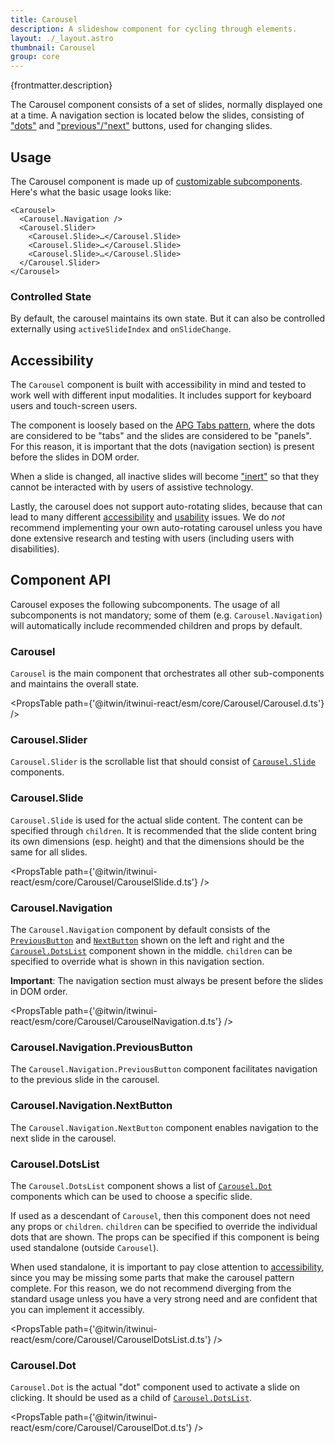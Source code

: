 ```yaml
---
title: Carousel
description: A slideshow component for cycling through elements.
layout: ./_layout.astro
thumbnail: Carousel
group: core
---
```



<p>{frontmatter.description}</p>

<LiveExample src='Carousel.main.tsx'>
  <AllExamples.CarouselMainExample client:load />
</LiveExample>

The Carousel component consists of a set of slides, normally displayed one at a time. A navigation section is located below the slides, consisting of ["dots"](#carouseldotslist) and ["previous"/"next"](#carouselnavigation) buttons, used for changing slides.

## Usage

The Carousel component is made up of [customizable subcomponents](#component-api). Here's what the basic usage looks like:

```tsx
<Carousel>
  <Carousel.Navigation />
  <Carousel.Slider>
    <Carousel.Slide>…</Carousel.Slide>
    <Carousel.Slide>…</Carousel.Slide>
    <Carousel.Slide>…</Carousel.Slide>
  </Carousel.Slider>
</Carousel>
```

### Controlled State

By default, the carousel maintains its own state. But it can also be controlled externally using `activeSlideIndex` and `onSlideChange`.

<LiveExample src='Carousel.controlled.tsx'>
  <AllExamples.CarouselControlledExample client:load />
</LiveExample>

## Accessibility

The `Carousel` component is built with accessibility in mind and tested to work well with different input modalities. It includes support for keyboard users and touch-screen users.

The component is loosely based on the [APG Tabs pattern](https://www.w3.org/WAI/ARIA/apg/patterns/tabs/), where the dots are considered to be "tabs" and the slides are considered to be "panels". For this reason, it is important that the dots (navigation section) is present before the slides in DOM order.

When a slide is changed, all inactive slides will become ["inert"](https://developer.mozilla.org/en-US/docs/Web/HTML/Global_attributes/inert) so that they cannot be interacted with by users of assistive technology.

Lastly, the carousel does not support auto-rotating slides, because that can lead to many different [accessibility](https://www.boia.org/blog/carousels-and-accessibility-7-tips) and [usability](https://www.nngroup.com/articles/auto-forwarding/) issues. We do _not_ recommend implementing your own auto-rotating carousel unless you have done extensive research and testing with users (including users with disabilities).

## Component API

Carousel exposes the following subcomponents. The usage of all subcomponents is not mandatory; some of them (e.g. `Carousel.Navigation`) will automatically include recommended children and props by default.

### Carousel

`Carousel` is the main component that orchestrates all other sub-components and maintains the overall state.

<PropsTable path={'@itwin/itwinui-react/esm/core/Carousel/Carousel.d.ts'} />

### Carousel.Slider

`Carousel.Slider` is the scrollable list that should consist of [`Carousel.Slide`](#carouselslide) components.

### Carousel.Slide

`Carousel.Slide` is used for the actual slide content. The content can be specified through `children`. It is recommended that the slide content bring its own dimensions (esp. height) and that the dimensions should be the same for all slides.

<PropsTable path={'@itwin/itwinui-react/esm/core/Carousel/CarouselSlide.d.ts'} />

### Carousel.Navigation

The `Carousel.Navigation` component by default consists of the [`PreviousButton`](#carouselnavigationpreviousbutton) and [`NextButton`](#carouselnavigationnextbutton) shown on the left and right and the [`Carousel.DotsList`](#carouseldotslist) component shown in the middle. `children` can be specified to override what is shown in this navigation section.

**Important**: The navigation section must always be present before the slides in DOM order.

<PropsTable path={'@itwin/itwinui-react/esm/core/Carousel/CarouselNavigation.d.ts'} />

### Carousel.Navigation.PreviousButton

The `Carousel.Navigation.PreviousButton` component facilitates navigation to the previous slide in the carousel.

### Carousel.Navigation.NextButton

The `Carousel.Navigation.NextButton` component enables navigation to the next slide in the carousel.

### Carousel.DotsList

The `Carousel.DotsList` component shows a list of [`Carousel.Dot`](#carouseldot) components which can be used to choose a specific slide.

If used as a descendant of `Carousel`, then this component does not need any props or `children`. `children` can be specified to override the individual dots that are shown. The props can be specified if this component is being used standalone (outside `Carousel`).

When used standalone, it is important to pay close attention to [accessibility](#accessibility), since you may be missing some parts that make the carousel pattern complete. For this reason, we do not recommend diverging from the standard usage unless you have a very strong need and are confident that you can implement it accessibly.

<PropsTable path={'@itwin/itwinui-react/esm/core/Carousel/CarouselDotsList.d.ts'} />

### Carousel.Dot

`Carousel.Dot` is the actual "dot" component used to activate a slide on clicking. It should be used as a child of [`Carousel.DotsList`](#carouseldotslist).

<PropsTable path={'@itwin/itwinui-react/esm/core/Carousel/CarouselDot.d.ts'} />
